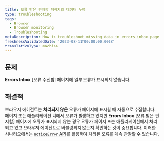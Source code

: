 ```yaml
---
title: 오류 받은 편지함 페이지의 데이터 누락
type: troubleshooting
tags:
  - Browser
  - Browser monitoring
  - Troubleshooting
metaDescription: How to troubleshoot missing data in errors inbox page
freshnessValidatedDate: '2023-08-11T00:00:00.000Z'
translationType: machine
---
```


## 문제

**Errors Inbox** \[오류 수신함] 페이지에 일부 오류가 표시되지 않습니다.

## 해결책

브라우저 에이전트는 **처리되지 않은** 오류가 페이지에 표시될 때 자동으로 수집합니다. 페이지 또는 애플리케이션 내에서 오류가 발생하고 있지만 **Errors Inbox** \[오류 받은 편지함] 페이지에 오류가 표시되지 않는 경우 오류가 페이지 또는 애플리케이션에서 처리되고 있고 브라우저 에이전트로 버블링되지 않는지 확인하는 것이 중요합니다. 이러한 시나리오에서는 [`noticeError` API](/docs/browser/new-relic-browser/browser-apis/noticeerror)를 활용하여 처리된 오류를 계속 관찰할 수 있습니다.